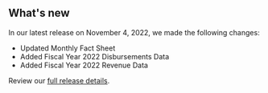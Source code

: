 ## What's new

In our latest release on November 4, 2022, we made the following changes:

- Updated <Link href="/fact-sheet" linkType="default">Monthly Fact Sheet</Link>
- Added <Link href="/downloads/disbursements/" linkType="default">Fiscal Year 2022 Disbursements Data</Link>
- Added <Link href="/downloads/revenue/" linkType="default">Fiscal Year 2022 Revenue Data</Link>

Review our [full release details](https://github.com/ONRR/nrrd/releases).
